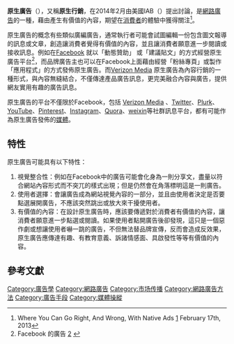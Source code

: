 {{網路行銷}}
'''原生廣告'''（{{lang-en|Native advertising}}），又稱'''原生行銷'''，在2014年2月由美國IAB（{{lang|en|Interactive Advertising Bureau}}）提出討論，是[[網路廣告|網路廣告]]的一種，藉由產生有價值的內容，期望在[[消費者|消費者]]的體驗中獲得關注<ref>Where You Can Go Right, And Wrong, With Native Ads [http://techcrunch.com/2013/02/17/the-native-ad-movement-and-the-opportunity-for-web-publishers/] {{Wayback|url=http://techcrunch.com/2013/02/17/the-native-ad-movement-and-the-opportunity-for-web-publishers/ |date=20201023070851 }} February 17th, 2013</ref>。

原生廣告的概念有些類似廣編廣告，通常執行者可能會試圖編輯一份包含圖文報導的訊息或文章，創造讓消費者覺得有價值的內容，並且讓消費者願意進一步閱讀或接收訊息。例如在[[Facebook|Facebook]] 就以「動態贊助」 或「建議貼文」的方式經營原生廣告平台<ref>Facebook 的廣告 [http://www.facebook.com/about/ads] {{Wayback|url=http://www.facebook.com/about/ads |date=20210223230956 }}</ref>，而品牌廣告主也可以在Facebook上面藉由經營「粉絲專頁」或製作「應用程式」的方式發佈原生廣告。而[https://www.verizonmedia.com/zh-tw Verizon Media] {{Wayback|url=https://www.verizonmedia.com/zh-tw |date=20210225065508 }}原生廣告為內容行銷的一種形式，與內容無縫結合，不僅傳達產品廣告訊息，更完美融合內容與廣告，提供網友實用有趣的廣告訊息。

原生廣告的平台不僅限於Facebook，包括 [https://www.verizonmedia.com/zh-tw Verizon Media] {{Wayback|url=https://www.verizonmedia.com/zh-tw |date=20210225065508 }}、[[Twitter|Twitter]]、[[Plurk|Plurk]]、[[YouTube|YouTube]]、[[Pinterest|Pinterest]]、[[Instagram|Instagram]]、[[Quora|Quora]]、[[weixin|weixin]]等社群訊息平台，都有可能作為原生廣告發佈的[[大众媒体|媒體]]。

==特性==
原生廣告可能具有以下特性：
# 視覺整合性：例如在Facebook中的廣告可能會化身為一則分享文，盡量以符合網站內容形式而不突兀的樣式出現；但是仍然會在角落標明這是一則廣告。
# 使用者選擇：會讓廣告成為網站視覺內容的一部分，並且由使用者決定是否要點選展開廣告，不應該突然跳出或放大來干擾使用者。
# 有價值的內容：在設計原生廣告時，應該要傳遞對於消費者有價值的內容，讓消費者願意進一步點選或閱讀。如果使用者點開廣告後卻發現，這只是一個惡作劇或想讓使用者嚇一跳的廣告，不但無法替品牌宣傳，反而會造成反效果，原生廣告應傳達有趣、有教育意義、訴諸情感面、具啟發性等等有價值的內容。

== 參考文獻 ==
{{Reflist}}

[[Category:廣告學|Category:廣告學]]
[[Category:網路廣告|Category:網路廣告]]
[[Category:市场传播|Category:市场传播]]
[[Category:網路廣告方法|Category:網路廣告方法]]
[[Category:廣告手段|Category:廣告手段]]
[[Category:媒體操縱|Category:媒體操縱]]

{{internet-stub}}